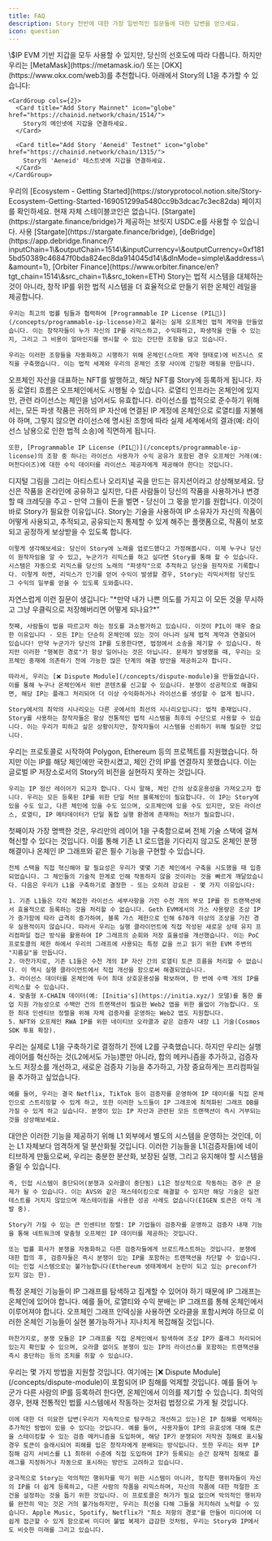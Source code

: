 ```yaml
---
title: FAQ
description: Story 전반에 대한 가장 일반적인 질문들에 대한 답변을 얻으세요.
icon: question
---
```


<AccordionGroup>
  <Accordion title="What's the gas token?">\$IP</Accordion>

  <Accordion title="What wallet should I use?">
    EVM 기반 지갑을 모두 사용할 수 있지만, 당신의 선호도에 따라 다릅니다. 하지만 우리는 [MetaMask](https://metamask.io/) 또는 [OKX](https://www.okx.com/web3)를 추천합니다. 아래에서 Story의 L1을 추가할 수 있습니다:

    <CardGroup cols={2}>
      <Card title="Add Story Mainnet" icon="globe" href="https://chainid.network/chain/1514/">
        Story의 메인넷에 지갑을 연결하세요.
      </Card>

      <Card title="Add Story 'Aeneid' Testnet" icon="globe" href="https://chainid.network/chain/1315/">
        Story의 'Aeneid' 테스트넷에 지갑을 연결하세요.
      </Card>
    </CardGroup>
  </Accordion>

  <Accordion title="Where can I see the ecosystem?">
    우리의 [Ecosystem - Getting Started](https://storyprotocol.notion.site/Story-Ecosystem-Getting-Started-169051299a5480cc9b3dcac7c3ec82da) 페이지를 확인하세요.
  </Accordion>

  <Accordion title="What are my stablecoin options?">
    현재 자체 스테이블코인은 없습니다. [Stargate](https://stargate.finance/bridge)가 제공하는 브릿지 USDC.e를 사용할 수 있습니다.
  </Accordion>

  <Accordion title="How do I bridge and what's the best method?">
    사용 [Stargate](https://stargate.finance/bridge), [deBridge](https://app.debridge.finance/?inputChain=1\&outputChain=1514\&inputCurrency=\&outputCurrency=0xf1815bd50389c46847f0bda824ec8da914045d14\&dlnMode=simple\&address=\&amount=1), [Orbiter Finance](https://www.orbiter.finance/en?tgt_chain=1514\&src_chain=1\&src_token=ETH)
  </Accordion>

  <Accordion title="Is on-chain IP real?">
    Story는 법적 시스템을 대체하는 것이 아니라, 창작 IP를 위한 법적 시스템을 더 효율적으로 만들기 위한 온체인 레일을 제공합니다.

    우리는 최고의 법률 팀들과 협력하여 [Programmable IP License (PIL💊)](/concepts/programmable-ip-license)라고 불리는 실제 오프체인 법적 계약을 만들었습니다. 이는 창작자들이 누가 자신의 IP를 리믹스하고, 수익화하고, 파생작을 만들 수 있는지, 그리고 그 비용이 얼마인지를 명시할 수 있는 간단한 조항을 담고 있습니다.

    우리는 이러한 조항들을 자동화하고 시행하기 위해 온체인(스마트 계약 형태로)에 비즈니스 로직을 구축했습니다. 이는 법적 세계와 우리의 온체인 조항 사이에 긴밀한 매핑을 만듭니다.
  </Accordion>

  <Accordion title="My asset is off-chain. How do I register it as IP on Story?">
    오프체인 자산을 대표하는 NFT를 발행하고, 해당 NFT를 Story에 등록하게 됩니다.
  </Accordion>

  <Accordion title="I am selling an off-chain asset (eg. merch). How do I make sure that automatic royalty flow is enforced?">
    자동 로열티 흐름은 오프체인에서도 시행될 수 있습니다. 로열티 인프라는 온체인에 있지만, 관련 라이선스는 체인을 넘어서도 유효합니다. 라이선스를 법적으로 준수하기 위해서는, 모든 파생 작품은 귀하의 IP 자산에 연결된 IP 계정에 온체인으로 로열티를 지불해야 하며, 그렇지 않으면 라이선스에 명시된 조항에 따라 실제 세계에서의 결과(예: 라이선스 남용으로 인한 법적 소송)에 직면하게 됩니다.

    또한, [Programmable IP License (PIL💊)](/concepts/programmable-ip-license)의 조항 중 하나는 라이선스 사용자가 수익 공유가 포함된 경우 오프체인 거래(예: 머천다이즈)에 대한 수익 데이터를 라이선스 제공자에게 제공해야 한다는 것입니다.
  </Accordion>

  <Accordion title="What is a simple example?">
    디지털 그림을 그리는 아티스트나 오리지널 곡을 만드는 뮤지션이라고 상상해보세요. 당신은 작품을 온라인에 공유하고 싶지만, 다른 사람들이 당신의 작품을 사용하거나 변경할 때 크레딧을 주고 - 만약 그들이 돈을 벌면 - 당신이 그 몫을 받기를 원합니다. 이것이 바로 Story가 필요한 이유입니다. Story는 기술을 사용하여 IP 소유자가 자신의 작품이 어떻게 사용되고, 추적되고, 공유되는지 통제할 수 있게 해주는 플랫폼으로, 작품이 보호되고 공정하게 보상받을 수 있도록 합니다.

    이렇게 생각해보세요: 당신이 Story에 노래를 업로드했다고 가정해봅시다. 이제 누구나 당신이 원작자임을 알 수 있고, 누군가가 리믹스를 하고 싶다면 Story를 통해 할 수 있습니다. 시스템은 자동으로 리믹스를 당신의 노래의 "파생작"으로 추적하고 당신을 원작자로 기록합니다. 이렇게 하면, 리믹스가 인기를 얻어 수익이 발생할 경우, Story는 리믹서처럼 당신도 그 수익의 일부를 얻을 수 있도록 도와줍니다.
  </Accordion>

  <Accordion title="What are the challenges?">
    자연스럽게 이런 질문이 생깁니다: "*만약 내가 나쁜 의도를 가지고 이 모든 것을 무시하고 그냥 우클릭으로 저장해버리면 어떻게 되나요?*"

    첫째, 사람들이 법을 따르고자 하는 정도를 과소평가하고 있습니다. 이것이 PIL이 매우 중요한 이유입니다 - 모든 IP는 단순히 온체인에 있는 것이 아니라 실제 법적 계약과 연결되어 있습니다! 만약 누군가가 당신의 IP를 도용한다면, 법정에서 소송을 제기할 수 있습니다. 하지만 이러한 "행복한 경로"가 항상 일어나는 것은 아닙니다. 문제가 발생했을 때, 우리는 오프체인 중재에 의존하기 전에 가능한 많은 단계의 해결 방안을 제공하고자 합니다.

    따라서, 우리는 [❌ Dispute Module](/concepts/dispute-module)을 만들었습니다. 이를 통해 누구나 온체인에서 위반 콘텐츠를 신고할 수 있습니다. 분쟁이 성공적으로 해결되면, 해당 IP는 플래그 처리되어 더 이상 수익화하거나 라이선스를 생성할 수 없게 됩니다.

    Story에서의 최악의 시나리오는 다른 곳에서의 최선의 시나리오입니다: 법적 중재입니다. Story를 사용하는 창작자들은 항상 전통적인 법적 시스템을 최후의 수단으로 사용할 수 있습니다. 이는 우리가 피하고 싶은 상황이지만, 창작자들이 시스템을 신뢰하기 위해 필요한 것입니다.
  </Accordion>

  <Accordion title="Why not be a protocol on every existing chain?">
    우리는 프로토콜로 시작하여 Polygon, Ethereum 등의 프로젝트를 지원했습니다. 하지만 이는 IP를 해당 체인에만 국한시켰고, 체인 간의 IP를 연결하지 못했습니다. 이는 글로벌 IP 저장소로서의 Story의 비전을 실현하지 못하는 것입니다.

    우리는 IP 정산 레이어가 되고자 합니다. 다시 말해, 체인 간의 상호운용성을 가져오고자 합니다. 우리는 모든 등록된 IP를 위한 단일 허브 블록체인이 필요합니다. 이 IP는 Story에 있을 수도 있고, 다른 체인에 있을 수도 있으며, 오프체인에 있을 수도 있지만, 모든 라이선스, 로열티, IP 메타데이터가 단일 통합 실행 환경에 존재하는 허브가 필요합니다.
  </Accordion>

  <Accordion title="Okay, so you need a singular blockchain. Why not use an existing blockchain?">
    첫째이자 가장 명백한 것은, 우리만의 레이어 1을 구축함으로써 전체 기술 스택에 걸쳐 혁신할 수 있다는 것입니다. 이를 통해 기존 L1 로드맵을 기다리지 않고도 온체인 분쟁 해결이나 온체인 IP 그래프와 같은 필수 기능을 구현할 수 있습니다.

    전체 스택을 직접 혁신해야 할 필요성은 우리가 몇몇 기존 체인에서 구축을 시도했을 때 입증되었습니다. 그 체인들의 기술적 한계로 인해 작동하지 않을 것이라는 것을 빠르게 깨달았습니다. 다음은 우리가 L1을 구축하기로 결정한 - 또는 오히려 강요된 - 몇 가지 이유입니다:

    1. 기존 L1들은 각각 복잡한 라이선스 세부사항을 가진 수천 개의 부모 IP를 한 트랜잭션에서 효율적으로 등록하는 것을 처리할 수 없습니다. Geth EVM에서의 가스 사용량은 조상 IP가 증가함에 따라 급격히 증가하여, 블록 가스 제한으로 인해 670개 이상의 조상을 가진 경우 실용적이지 않습니다. 따라서 우리는 실행 클라이언트에 직접 작성된 새로운 상태 유지 프리컴파일 접근 방식을 활용하여 IP 그래프의 순회와 저장 효율성을 개선했습니다. 이는 PoC 프로토콜의 제한 하에서 우리의 그래프에 사용되는 특정 값을 쓰고 읽기 위한 EVM 주변의 "지름길"을 만듭니다.
    2. 마찬가지로, 기존 L1들은 수천 개의 IP 자산 간의 로열티 토큰 흐름을 처리할 수 없습니다. 이 역시 실행 클라이언트에서 직접 개선을 함으로써 해결되었습니다.
    3. 라이선스 데이터를 온체인에 두어 최대 상호운용성을 확보하여, 한 번에 수백 개의 IP를 리믹스할 수 있습니다.
    4. 맞춤형 X-CHAIN 데이터(예: [Initia's](https://initia.xyz/) 모델)를 통한 롤업 지원 가능성으로 수백만 건의 트랜잭션이 필요한 Web2 앱을 위한 롤업이 가능합니다. 또한 최대 인센티브 정렬을 위해 자체 검증자를 운영하는 Web2 앱도 지원합니다.
    5. NFT와 오프체인 RWA IP를 위한 네이티브 오라클과 같은 검증자 내장 L1 기술(Cosmos SDK 투표 확장).
  </Accordion>

  <Accordion title="Why not just settle for an L2?">
    우리는 실제로 L1을 구축하기로 결정하기 전에 L2를 구축했습니다. 하지만 우리는 실행 레이어를 혁신하는 것(L2에서도 가능)뿐만 아니라, 합의 메커니즘을 추가하고, 검증자 노드 저장소를 개선하고, 새로운 검증자 기능을 추가하고, 가장 중요하게는 프리컴파일을 추가하고 싶었습니다.

    예를 들어, 우리는 결국 Netflix, TikTok 등이 검증자를 운영하여 IP 데이터를 직접 온체인으로 스트리밍할 수 있게 하고, 또한 이러한 노드들이 IP 그래프에 최적화된 그래프 DB를 가질 수 있게 하고 싶습니다. 분쟁이 있는 IP 자산과 관련된 모든 트랜잭션이 즉시 거부되는 것을 상상해보세요.
  </Accordion>

  <Accordion title="Why is Story making improvements at the validator level?">
    대안은 이러한 기능을 제공하기 위해 L1 외부에서 별도의 시스템을 운영하는 것인데, 이는 L1 자체보다 엄격하게 덜 분산화될 것입니다. 이러한 기능들을 L1(검증자들)에 네이티브하게 만듦으로써, 우리는 충분한 분산화, 보장된 실행, 그리고 유지해야 할 시스템을 줄일 수 있습니다.

    즉, 인접 시스템이 중단되어(분쟁과 오라클이 중단됨) L1은 정상적으로 작동하는 경우 큰 문제가 될 수 있습니다. 이는 AVS와 같은 재스테이킹으로 해결할 수 있지만 해당 기술은 실전 테스트를 거치지 않았으며 재스테이킹을 사용한 성공 사례도 없습니다(EIGEN 토큰은 아직 개발 중).

    Story가 가질 수 있는 큰 인센티브 정렬: IP 기업들이 검증자를 운영하고 검증자 내재 기능을 통해 네트워크에 맞춤형 오프체인 IP 데이터를 제공하는 것입니다.

    또는 법률 회사가 분쟁을 자동화하고 다른 검증자들에게 브로드캐스트하는 것입니다. 분쟁에 대한 합의 후, 검증자들은 즉시 분쟁이 있는 IP를 포함하는 트랜잭션을 차단할 수 있습니다. 이는 인접 시스템으로는 불가능합니다(Ethereum 생태계에서 논란이 되고 있는 preconf가 있지 않는 한).
  </Accordion>

  <Accordion title="You mentioned needing an L1 to improve the efficiency of an IP graph. Why not build an L2 with off-chain graph indexing?">
    특정 온체인 기능들이 IP 그래프를 탐색하고 집계할 수 있어야 하기 때문에 IP 그래프는 온체인에 있어야 합니다. 예를 들어, 로열티와 수익 분배는 IP 그래프를 통해 온체인에서 이루어져야 합니다. 오프체인 그래프 인덱싱을 사용하면 오라클을 포함시켜야 하므로 이러한 온체인 기능들이 실현 불가능하거나 지나치게 복잡해질 것입니다.

    마찬가지로, 분쟁 모듈은 IP 그래프를 직접 온체인에서 탐색하여 조상 IP가 플래그 처리되어 있는지 확인할 수 있으며, 오라클 없이도 분쟁이 있는 IP의 라이선스를 포함하는 트랜잭션을 즉시 중단하는 등의 조치를 취할 수 있습니다.
  </Accordion>

  <Accordion title="How will Story prevent users from registering off-chain IP that isn't theirs?">
    우리는 몇 가지 방법을 지원할 것입니다. 여기에는 [❌ Dispute Module](/concepts/dispute-module)이 포함되어 IP 침해를 억제할 것입니다. 예를 들어 누군가 다른 사람의 IP를 등록하려 한다면, 온체인에서 이의를 제기할 수 있습니다. 최악의 경우, 현재 전통적인 법률 시스템에서 작동하는 것처럼 법정으로 가게 될 것입니다.

    이에 대한 더 미묘한 답변(우리가 지속적으로 탐구하고 개선하고 있는)은 IP 침해를 억제하는 추가적인 방법이 있을 수 있다는 것입니다. 예를 들어, 사용자들이 IP의 유효성에 대해 토큰을 스테이킹할 수 있는 검증 메커니즘을 도입하여, 해당 IP가 분쟁되어 저작권 침해로 표시될 경우 토큰이 슬래시되어 피해를 입은 창작자에게 분배되는 방식입니다. 또한 우리는 외부 IP 침해 감지 서비스를 L1 최하위 수준에 직접 도입하여 IP가 등록되는 순간 잠재적 침해로 플래그를 지정하거나 자동으로 표시하는 방안도 고려하고 있습니다.

    궁극적으로 Story는 악의적인 행위자를 막기 위한 시스템이 아니라, 정직한 행위자들이 자신의 IP를 더 쉽게 등록하고, 다른 사람의 작품을 리믹스하며, 자신의 작품에 대한 적절한 조건을 설정하는 것을 돕기 위한 것입니다. 이 프로토콜은 허가가 필요 없으며 악의적인 행위자를 완전히 막는 것은 거의 불가능하지만, 우리는 최선을 다해 그들을 저지하려 노력할 수 있습니다. Apple Music, Spotify, Netflix가 "최소 저항의 경로"를 만들어 미디어에 더 쉽게 접근할 수 있게 함으로써 미디어 불법 복제가 급감한 것처럼, 우리는 Story와 IP에서도 비슷한 미래를 그리고 있습니다.
  </Accordion>
</AccordionGroup>
